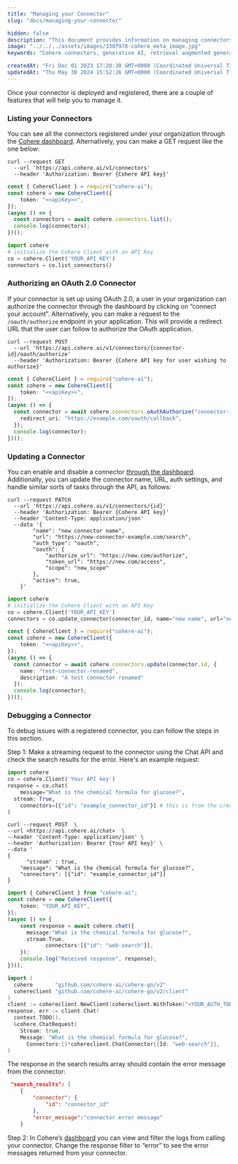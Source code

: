 ```yaml
---
title: "Managing your Connector"
slug: "docs/managing-your-connector"

hidden: false 
description: "This document provides information on managing connectors, including listing, authorizing OAuth 2.0 connectors, updating connector settings, and debugging connector issues."
image: "../../../assets/images/330f978-cohere_meta_image.jpg"  
keywords: "Cohere connectors, generative AI, retrieval augmented generation"

createdAt: "Fri Dec 01 2023 17:20:38 GMT+0000 (Coordinated Universal Time)"
updatedAt: "Thu May 30 2024 15:52:26 GMT+0000 (Coordinated Universal Time)"
---
```

Once your connector is deployed and registered, there are a couple of features that will help you to manage it.

### Listing your Connectors

You can see all the connectors registered under your organization through the [Cohere dashboard](https://dashboard.cohere.com/connectors). Alternatively, you can make a GET request like the one below:

```curl
curl --request GET  
  --url 'https://api.cohere.ai/v1/connectors'  
  --header 'Authorization: Bearer {Cohere API key}'
```
```typescript
const { CohereClient } = require("cohere-ai");
const cohere = new CohereClient({
    token: "<<apiKey>>",
});
(async () => {
  const connectors = await cohere.connectors.list();
  console.log(connectors);
})();
```
```python
import cohere
# initialize the Cohere Client with an API Key
co = cohere.Client('YOUR_API_KEY')
connectors = co.list_connectors()
```

### Authorizing an OAuth 2.0 Connector

If your connector is set up using OAuth 2.0, a user in your organization can authorize the connector through the dashboard by clicking on “connect your account”. Alternatively, you can make a request to the `/oauth/authorize` endpoint in your application. This will provide a redirect URL that the user can follow to authorize the OAuth application. 

```curl
curl --request POST  
  --url 'https://api.cohere.ai/v1/connectors/{connector-id}/oauth/authorize' 
  --header 'Authorization: Bearer {Cohere API key for user wishing to authorize}'
```
```typescript
const { CohereClient } = require("cohere-ai");
const cohere = new CohereClient({
    token: "<<apiKey>>",
});
(async () => {
  const connector = await cohere.connectors.oAuthAuthorize("connector-id", {
    redirect_uri: "https://example.com/oauth/callback",
  });
  console.log(connector);
})();
```

### Updating a Connector

You can enable and disable a connector [through the dashboard](https://dashboard.cohere.com/connectors). Additionally, you can update the connector name, URL, auth settings, and handle similar sorts of tasks through the API, as follows: 

```curl
curl --request PATCH  
  --url 'https://api.cohere.ai/v1/connectors/{id}' 
  --header 'Authorization: Bearer {Cohere API key}'  
  --header 'Content-Type: application/json'  
  --data '{  
        "name": "new connector name",  
        "url": "https://new-connector-example.com/search",  
        "auth_type": "oauth",  
        "oauth": {  
            "authorize_url": "https://new.com/authorize",  
            "token_url": "https://new.com/access",  
            "scope": "new_scope"  
        },  
        "active": true,  
    }'
```
```python
import cohere
# initialize the Cohere Client with an API Key
co = cohere.Client('YOUR_API_KEY')
connectors = co.update_connector(connector_id, name="new name", url="new_url")
```
```typescript
const { CohereClient } = require("cohere-ai");
const cohere = new CohereClient({
    token: "<<apiKey>>",
});
(async () => {
  const connector = await cohere.connectors.update(connector.id, {
    name: "test-connector-renamed",
    description: "A test connector renamed"
  });
  console.log(connector);
})();
```

### Debugging a Connector

To debug issues with a registered connector, you can follow the steps in this section. 

Step 1: Make a streaming request to the connector using the Chat API and check the search results for the error. Here's an example request:

```python
import cohere  
co = cohere.Client('Your API key')  
response = co.chat(  
	message="What is the chemical formula for glucose?",  
  stream: True,
	connectors=[{"id": "example_connector_id"}] # this is from the create step  
)
```
```curl
curl --request POST  \
--url <https://api.cohere.ai/chat>  \
--header 'Content-Type: application/json' \
--header 'Authorization: Bearer {Your API key}' \
--data '
{
	  "stream" : true,  
    "message": "What is the chemical formula for glucose?",
    "connectors": [{"id": "example_connector_id"}]
}
```
```typescript
import { CohereClient } from "cohere-ai";
const cohere = new CohereClient({
    token: "YOUR_API_KEY",
});
(async () => {
    const response = await cohere.chat({
      message:"What is the chemical formula for glucose?", 
      stream:True,
			connectors:[{"id": "web-search"}],  
    });
    console.log("Received response", response);
})();
```
```go
import (
  cohere       "github.com/cohere-ai/cohere-go/v2"
  cohereclient "github.com/cohere-ai/cohere-go/v2/client"
)
client := cohereclient.NewClient(cohereclient.WithToken("<YOUR_AUTH_TOKEN>"))
response, err := client.Chat(
  context.TODO(),
  &cohere.ChatRequest{
    Stream: true,
    Message: "What is the chemical formula for glucose?",
	  Connectors:[]*cohereclient.ChatConnector{{Id: "web-search"}},  
)
```

The response in the search results array should contain the error message from the connector:

```json Example Response JSON
 "search_results": [  
    {  
        "connector": {  
            "id": "connector_id"  
        },  
        "error_message":"connector error message"  
    }
```

Step 2: In Cohere’s [dashboard](https://dashboard.cohere.com/connectors) you can view and filter the logs from calling your connector. Change the response filter to “error” to see the error messages returned from your connector.
